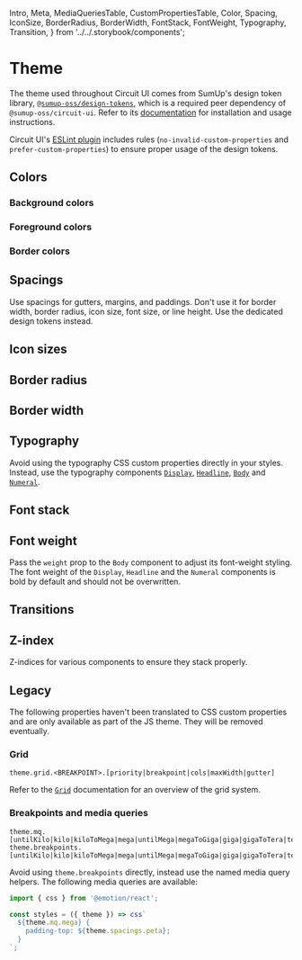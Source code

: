   Intro,
  Meta,
  MediaQueriesTable,
  CustomPropertiesTable,
  Color,
  Spacing,
  IconSize,
  BorderRadius,
  BorderWidth,
  FontStack,
  FontWeight,
  Typography,
  Transition,
} from '../../.storybook/components';

<Meta title="Features/Theme" />

# Theme

<Intro>

The theme used throughout Circuit UI comes from SumUp's design token library, [`@sumup-oss/design-tokens`](Packages/design-tokens/Docs), which is a required peer dependency of `@sumup-oss/circuit-ui`. Refer to its [documentation](Packages/design-tokens/Docs) for installation and usage instructions.

</Intro>

Circuit UI's [ESLint plugin](Packages/eslint-plugin-circuit-ui/Docs)  includes rules (`no-invalid-custom-properties` and `prefer-custom-properties`) to ensure proper usage of the design tokens.

## Colors

### Background colors

<CustomPropertiesTable namespace="bg" type="color" preview={Color} />

### Foreground colors

<CustomPropertiesTable namespace="fg" type="color" preview={Color} />

### Border colors

<CustomPropertiesTable namespace="border" type="color" preview={Color} />

## Spacings

Use spacings for gutters, margins, and paddings. Don't use it for border width, border radius, icon size, font size, or line height. Use the dedicated design tokens instead.

<CustomPropertiesTable namespace="spacings" preview={Spacing} />

## Icon sizes

<CustomPropertiesTable namespace="icon-sizes" preview={IconSize} />

## Border radius

<CustomPropertiesTable namespace="border-radius" preview={BorderRadius} />

## Border width

<CustomPropertiesTable namespace="border-width" preview={BorderWidth} />

## Typography

Avoid using the typography CSS custom properties directly in your styles. Instead, use the typography components [`Display`](Typography/Display/Docs), [`Headline`](Typography/Headline/Docs), [`Body`](Typography/Body/Docs) and [`Numeral`](Typography/Numeral/Docs).

<CustomPropertiesTable namespace="[
    'body',
    'display',
    'headline',
    'compact',
    'numeral',
    'typography',
  ]" preview={Typography} />

## Font stack

<CustomPropertiesTable namespace="font-stack" preview={FontStack} />

## Font weight

<CustomPropertiesTable namespace="font-weight" preview={FontWeight} />

Pass the `weight` prop to the `Body` component to adjust its font-weight styling. The font weight of the `Display`, `Headline` and the `Numeral` components is bold by default and should not be overwritten.

## Transitions

<CustomPropertiesTable namespace="transitions" preview={Transition} />

## Z-index

Z-indices for various components to ensure they stack properly.

<CustomPropertiesTable namespace="z-index" />

## Legacy

The following properties haven't been translated to CSS custom properties and are only available as part of the JS theme. They will be removed eventually.

### Grid

```
theme.grid.<BREAKPOINT>.[priority|breakpoint|cols|maxWidth|gutter]
```

Refer to the [`Grid`](Layout/Grid/Docs) documentation for an overview of the grid system.

### Breakpoints and media queries

```
theme.mq.[untilKilo|kilo|kiloToMega|mega|untilMega|megaToGiga|giga|gigaToTera|tera]
theme.breakpoints.[untilKilo|kilo|kiloToMega|mega|untilMega|megaToGiga|giga|gigaToTera|tera]
```

Avoid using `theme.breakpoints` directly, instead use the named media query helpers. The following media queries are available:

<MediaQueriesTable />

```ts
import { css } from '@emotion/react';

const styles = ({ theme }) => css`
  ${theme.mq.mega} {
    padding-top: ${theme.spacings.peta};
  }
`;
```
